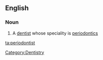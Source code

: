 ==English==

===Noun===
{{en-noun}}

# A [[dentist]] whose speciality is [[periodontics]]

[[Category:Dentistry]]

[[ta:periodontist]]